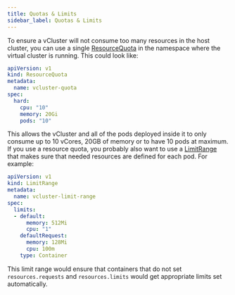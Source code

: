 ```yaml
---
title: Quotas & Limits
sidebar_label: Quotas & Limits
---
```


To ensure a vCluster will not consume too many resources in the host cluster, you can use a single [ResourceQuota](https://kubernetes.io/docs/concepts/policy/resource-quotas/) in the namespace where the virtual cluster is running. This could look like:

```yaml
apiVersion: v1
kind: ResourceQuota
metadata:
  name: vcluster-quota
spec:
  hard:
    cpu: "10"
    memory: 20Gi
    pods: "10"
```

This allows the vCluster and all of the pods deployed inside it to only consume up to 10 vCores, 20GB of memory or to have 10 pods at maximum. If you use a resource quota, you probably also want to use a [LimitRange](https://kubernetes.io/docs/concepts/policy/limit-range/) that makes sure that needed resources are defined for each pod. For example:

```yaml
apiVersion: v1
kind: LimitRange
metadata:
  name: vcluster-limit-range
spec:
  limits:
  - default:
      memory: 512Mi
      cpu: "1"
    defaultRequest:
      memory: 128Mi
      cpu: 100m
    type: Container
```

This limit range would ensure that containers that do not set `resources.requests` and `resources.limits` would get appropriate limits set automatically.

